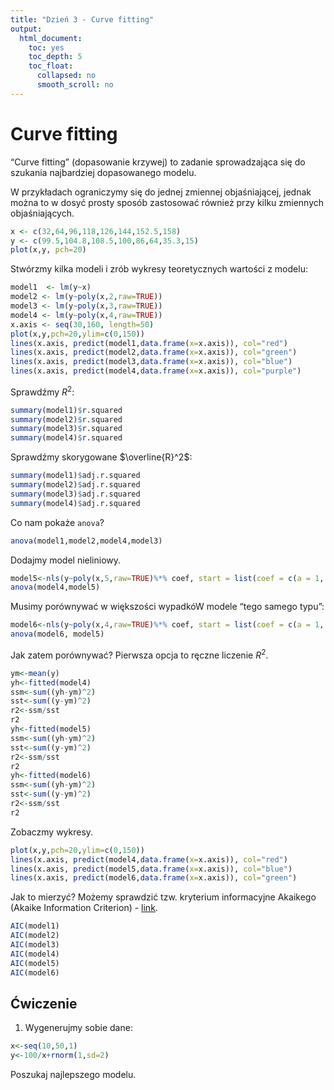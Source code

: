 ```yaml
---
title: "Dzień 3 - Curve fitting"
output:
  html_document:
    toc: yes
    toc_depth: 5
    toc_float:
      collapsed: no
      smooth_scroll: no
---
```

<style type="text/css">
.title {
  display: none;
}

.table {
    width:70%;
}

#getting-started img {
  margin-right: 10px;
}

</style>



# Curve fitting

"Curve fitting" (dopasowanie krzywej) to zadanie sprowadzająca się do szukania najbardziej dopasowanego modelu. 

W przykładach ograniczymy się do jednej zmiennej objaśniającej, jednak można to w dosyć prosty sposób zastosować również przy kilku zmiennych objaśniających.

```r
x <- c(32,64,96,118,126,144,152.5,158)
y <- c(99.5,104.8,108.5,100,86,64,35.3,15)
plot(x,y, pch=20)
```

Stwórzmy kilka modeli i zrób wykresy teoretycznych wartości z modelu:

```r
model1  <- lm(y~x)
model2 <- lm(y~poly(x,2,raw=TRUE))
model3 <- lm(y~poly(x,3,raw=TRUE))
model4 <- lm(y~poly(x,4,raw=TRUE))
x.axis <- seq(30,160, length=50)
plot(x,y,pch=20,ylim=c(0,150))
lines(x.axis, predict(model1,data.frame(x=x.axis)), col="red")
lines(x.axis, predict(model2,data.frame(x=x.axis)), col="green")
lines(x.axis, predict(model3,data.frame(x=x.axis)), col="blue")
lines(x.axis, predict(model4,data.frame(x=x.axis)), col="purple")
```

Sprawdźmy $R^2$:

```r
summary(model1)$r.squared
summary(model2)$r.squared
summary(model3)$r.squared
summary(model4)$r.squared
```

Sprawdźmy skorygowane $\overline{R}^2$:

```r
summary(model1)$adj.r.squared
summary(model2)$adj.r.squared
summary(model3)$adj.r.squared
summary(model4)$adj.r.squared
```

Co nam pokaże `anova`? 

```r
anova(model1,model2,model4,model3)
```

Dodajmy model nieliniowy.

```r
model5<-nls(y~poly(x,5,raw=TRUE)%*% coef, start = list(coef = c(a = 1, b = 2, c=2, d=4, e=2)))
anova(model4,model5)
```

Musimy porównywać w większości wypadkóW modele "tego samego typu":

```r
model6<-nls(y~poly(x,4,raw=TRUE)%*% coef, start = list(coef = c(a = 1, b = 2, c=2, d=1)))
anova(model6, model5)
```

Jak zatem porównywać? Pierwsza opcja to ręczne liczenie $R^2$.

```r
ym<-mean(y)
yh<-fitted(model4)
ssm<-sum((yh-ym)^2)
sst<-sum((y-ym)^2)
r2<-ssm/sst
r2
yh<-fitted(model5)
ssm<-sum((yh-ym)^2)
sst<-sum((y-ym)^2)
r2<-ssm/sst
r2
yh<-fitted(model6)
ssm<-sum((yh-ym)^2)
sst<-sum((y-ym)^2)
r2<-ssm/sst
r2
```

Zobaczmy wykresy.

```r
plot(x,y,pch=20,ylim=c(0,150))
lines(x.axis, predict(model4,data.frame(x=x.axis)), col="red")
lines(x.axis, predict(model5,data.frame(x=x.axis)), col="blue")
lines(x.axis, predict(model6,data.frame(x=x.axis)), col="green")
```

Jak to mierzyć? Możemy sprawdzić tzw. kryterium informacyjne Akaikego (Akaike Information Criterion) - [link](https://pl.wikipedia.org/wiki/Kryterium_informacyjne_Akaikego).

```r
AIC(model1)
AIC(model2)
AIC(model3)
AIC(model4)
AIC(model5)
AIC(model6)
```


## Ćwiczenie

1. Wygenerujmy sobie dane:

```r
x<-seq(10,50,1)
y<-100/x+rnorm(1,sd=2)
```

Poszukaj najlepszego modelu.


